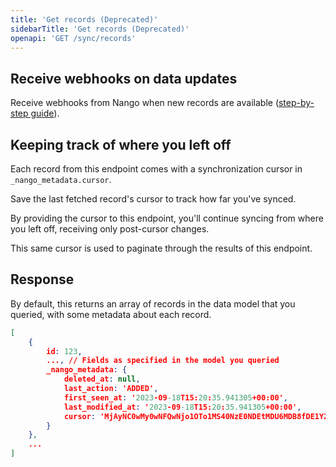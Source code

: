```yaml
---
title: 'Get records (Deprecated)'
sidebarTitle: 'Get records (Deprecated)'
openapi: 'GET /sync/records'
---
```


## Receive webhooks on data updates

Receive webhooks from Nango when new records are available ([step-by-step guide](/integrate/guides/sync-data-from-an-api#listen-for-webhooks-from-nango)).

## Keeping track of where you left off

Each record from this endpoint comes with a synchronization cursor in `_nango_metadata.cursor`.

Save the last fetched record's cursor to track how far you've synced.

By providing the cursor to this endpoint, you'll continue syncing from where you left off, receiving only post-cursor changes.

This same cursor is used to paginate through the results of this endpoint.

## Response

By default, this returns an array of records in the data model that you queried, with some metadata about each record.

```json
[
    {
        id: 123,
        ..., // Fields as specified in the model you queried
        _nango_metadata: {
            deleted_at: null,
            last_action: 'ADDED',
            first_seen_at: '2023-09-18T15:20:35.941305+00:00',
            last_modified_at: '2023-09-18T15:20:35.941305+00:00',
            cursor: 'MjAyNC0wMy0wNFQwNjo1OTo1MS40NzE0NDEtMDU6MDB8fDE1Y2NjODA1LTY0ZDUtNDk0MC1hN2UwLTQ1ZmM3MDQ5OTdhMQ=='
        }
    },
    ...
]
```
